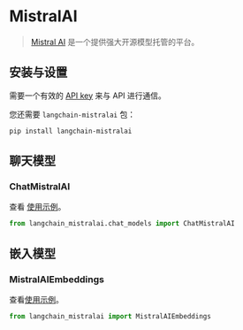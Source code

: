 # MistralAI

>[Mistral AI](https://docs.mistral.ai/api/) 是一个提供强大开源模型托管的平台。

## 安装与设置

需要一个有效的 [API key](https://console.mistral.ai/users/api-keys/) 来与 API 进行通信。

您还需要 `langchain-mistralai` 包：

```bash
pip install langchain-mistralai
```

## 聊天模型

### ChatMistralAI

查看 [使用示例](/docs/integrations/chat/mistralai)。

```python
from langchain_mistralai.chat_models import ChatMistralAI
```

## 嵌入模型

### MistralAIEmbeddings

查看[使用示例](/docs/integrations/text_embedding/mistralai)。

```python
from langchain_mistralai import MistralAIEmbeddings
```